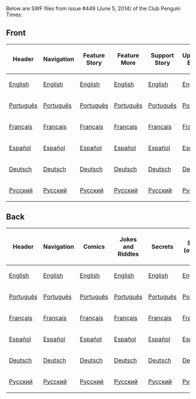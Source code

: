 Below are SWF files from issue #449 (June 5, 2014) of the Club Penguin Times:

==Front==
<center>
{|class="wikitable" border="1"
!Header
!Navigation
!Feature Story
!Feature More
!Support Story
!Upcoming Events
!News Flash
!Ask Gary 3000
!Dividers
|-
|[[Media:ENNews449HeaderFront.swf|English]]||[[Media:ENNews449NavigationFront.swf|English]]||[[Media:ENNews449FeatureStory.swf|English]]||[[Media:ENNews449FeatureMore.swf|English]]||[[Media:ENNews449SupportStory.swf|English]]||[[Media:ENNews449UpcomingEvents.swf|English]]||[[Media:ENNews449NewsFlash.swf|English]]||[[Media:ENNews449AskAuntArcticFront.swf|English]]||[[Media:ENNews449Dividers.swf|English]]
|-
|[[Media:PTNews449HeaderFront.swf|Português]]||[[Media:PTNews449NavigationFront.swf|Português]]||[[Media:PTNews449FeatureStory.swf|Português]]||[[Media:PTNews449FeatureMore.swf|Português]]||[[Media:PTNews449SupportStory.swf|Português]]||[[Media:PTNews449UpcomingEvents.swf|Português]]||[[Media:PTNews449NewsFlash.swf|Português]]||[[Media:PTNews449AskAuntArctic.swf|Português]]||[[Media:ENNews449Dividers.swf|Português]]
|-
|[[Media:FRNews449HeaderFront.swf|Français]]||[[Media:FRNews449NavigationFront.swf|Français]]||[[Media:FRNews449FeatureStory.swf|Français]]||[[Media:FRNews449FeatureMore.swf|Français]]||[[Media:FRNews449SupportStory.swf|Français]]||[[Media:FRNews449UpcomingEvents.swf|Français]]||[[Media:FRNews449NewsFlash.swf|Français]]||[[Media:FRNews449AskAuntArctic.swf|Français]]||[[Media:ENNews449Dividers.swf|Français]]
|-
|[[Media:ESNews449HeaderFront.swf|Español]]||[[Media:ESNews449NavigationFront.swf|Español]]||[[Media:ESNews449FeatureStory.swf|Español]]||[[Media:ESNews449FeatureMore.swf|Español]]||[[Media:ESNews449SupportStory.swf|Español]]||[[Media:ESNews449UpcomingEvents.swf|Español]]||[[Media:ESNews449NewsFlash.swf|Español]]||[[Media:ESNews449AskAuntArctic.swf|Español]]||[[Media:ENNews449Dividers.swf|Español]]
|-
|[[Media:DENews449HeaderFront.swf|Deutsch]]||[[Media:DENews449NavigationFront.swf|Deutsch]]||[[Media:DENews449FeatureStory.swf|Deutsch]]||[[Media:DENews449FeatureMore.swf|Deutsch]]||[[Media:DENews449SupportStory.swf|Deutsch]]||[[Media:DENews449UpcomingEvents.swf|Deutsch]]||[[Media:DENews449NewsFlash.swf|Deutsch]]||[[Media:DENews449AskAuntArctic.swf|Deutsch]]||[[Media:ENNews449Dividers.swf|Deutsch]]
|-
|[[Media:RUNews449HeaderFront.swf|Русский]]||[[Media:RUNews449NavigationFront.swf|Русский]]||[[Media:RUNews449FeatureStory.swf|Русский]]||[[Media:RUNews449FeatureMore.swf|Русский]]||[[Media:RUNews449SupportStory.swf|Русский]]||[[Media:RUNews449UpcomingEvents.swf|Русский]]||[[Media:RUNews449NewsFlash.swf|Русский]]||[[Media:RUNews449AskAuntArctic.swf|Русский]]||[[Media:ENNews449Dividers.swf|Русский]]
|}
</center>

==Back==
<center>
{|class="wikitable" border="1"
!Header
!Navigation
!Comics
!Jokes and Riddles
!Secrets
!Secret (overlay)
!Dividers
!Submit Your Content
|-
|[[Media:ENNews449HeaderBack.swf|English]]||[[Media:ENNews449NavigationBack.swf|English]]||[[Media:ENNews449AskAuntArcticBack.swf|English]]||[[Media:ENNews449JokesandRiddles.swf|English]]||[[Media:ENNews449Secrets.swf|English]]||[[Media:ENNews449SecretOverlay.swf|English]]||[[Media:ENNews449DividersBack.swf|English]]||[[Media:ENNews449SubmitYourContent.swf|English]]
|-
|[[Media:PTNews449HeaderBack.swf|Português]]||[[Media:PTNews449NavigationBack.swf|Português]]||[[Media:PTNews449AskAuntArcticBack.swf|Português]]||[[Media:PTNews449JokesandRiddles.swf|Português]]||[[Media:PTNews449Secrets.swf|Português]]||[[Media:PTNews449SecretOverlay.swf|Português]]||[[Media:ENNews449DividersBack.swf|Português]]||[[Media:PTNews449SubmitYourContent.swf|Português]]
|-
|[[Media:FRNews449HeaderBack.swf|Français]]||[[Media:FRNews449NavigationBack.swf|Français]]||[[Media:FRNews449AskAuntArcticBack.swf|Français]]||[[Media:FRNews449JokesandRiddles.swf|Français]]||[[Media:FRNews449Secrets.swf|Français]]||[[Media:FRNews449SecretOverlay.swf|Français]]||[[Media:ENNews449DividersBack.swf|Français]]||[[Media:FRNews449SubmitYourContent.swf|Français]]
|-
|[[Media:ESNews449HeaderBack.swf|Español]]||[[Media:ESNews449NavigationBack.swf|Español]]||[[Media:ESNews449AskAuntArcticBack.swf|Español]]||[[Media:ESNews449JokesandRiddles.swf|Español]]||[[Media:ESNews449Secrets.swf|Español]]||[[Media:ESNews449SecretOverlay.swf|Español]]||[[Media:ENNews449DividersBack.swf|Español]]||[[Media:ESNews449SubmitYourContent.swf|Español]]
|-
|[[Media:DENews449HeaderBack.swf|Deutsch]]||[[Media:DENews449NavigationBack.swf|Deutsch]]||[[Media:DENews449AskAuntArcticBack.swf|Deutsch]]||[[Media:DENews449JokesandRiddles.swf|Deutsch]]||[[Media:DENews449Secrets.swf|Deutsch]]||[[Media:DENews449SecretOverlay.swf|Deutsch]]||[[Media:ENNews449DividersBack.swf|Deutsch]]||[[Media:DENews449SubmitYourContent.swf|Deutsch]]
|-
|[[Media:RUNews449HeaderBack.swf|Русский]]||[[Media:RUNews449NavigationBack.swf|Русский]]||[[Media:RUNews449AskAuntArcticBack.swf|Русский]]||[[Media:RUNews449JokesandRiddles.swf|Русский]]||[[Media:RUNews449Secrets.swf|Русский]]||[[Media:RUNews449SecretOverlay.swf|Русский]]||[[Media:ENNews449DividersBack.swf|Русский]]||[[Media:RUNews449SubmitYourContent.swf|Русский]]
|}
</center>